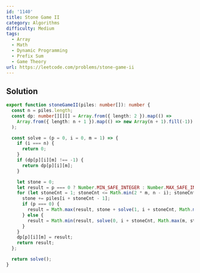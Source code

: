 ```yaml
---
id: '1140'
title: Stone Game II
category: Algorithms
difficulty: Medium
tags:
  - Array
  - Math
  - Dynamic Programming
  - Prefix Sum
  - Game Theory
url: https://leetcode.com/problems/stone-game-ii
---
```


## Solution

```typescript filename="solution.ts" copy
export function stoneGameII(piles: number[]): number {
  const n = piles.length;
  const dp: number[][][] = Array.from({ length: 2 }).map(() =>
    Array.from({ length: n + 1 }).map(() => new Array(n + 1).fill(-1)),
  );

  const solve = (p = 0, i = 0, m = 1) => {
    if (i === n) {
      return 0;
    }
    if (dp[p][i][m] !== -1) {
      return dp[p][i][m];
    }

    let stone = 0;
    let result = p === 0 ? Number.MIN_SAFE_INTEGER : Number.MAX_SAFE_INTEGER;
    for (let stoneCnt = 1; stoneCnt <= Math.min(2 * m, n - i); stoneCnt++) {
      stone += piles[i + stoneCnt - 1];
      if (p === 0) {
        result = Math.max(result, stone + solve(1, i + stoneCnt, Math.max(m, stoneCnt)));
      } else {
        result = Math.min(result, solve(0, i + stoneCnt, Math.max(m, stoneCnt)));
      }
    }
    dp[p][i][m] = result;
    return result;
  };

  return solve();
}
```
